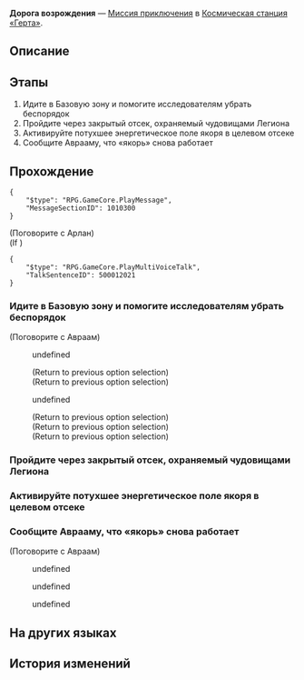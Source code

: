 {{Дополнить|Диалоги.}}
{{Миссия Инфобокс
|id              = 2000101
|Название        = 
|Изображение     = Миссия Освоения Дорога возрождения.png
|Тип             = Миссия приключения
|События         = 
|Глава           = 
|Условия         = Завершена [[Миссия приключения]] ''[[Дорога возрождения]]''
|Персонажи       = Авраам; Арлан; Первопроходец
|СтартЛокация    = Главная контрольная зона
|Мир             = Космическая станция «Герта»
|Локации         = Главная контрольная зона
|Предыдущая      = 
|Следующая       = ???
|Награды         = Опыт Освоения*100; Звёздный нефрит*30; Журнал приключений*2; Hertareum*50; Кредиты*4 000
}}
'''Дорога возрождения''' — [[Миссия приключения]] в [[Космическая станция «Герта»]].

==Описание==
{{Описание|<!--официальное описание из Перекрёстка судеб-->}}

==Этапы==
# Идите в Базовую зону и помогите исследователям убрать беспорядок
# Пройдите через закрытый отсек, охраняемый чудовищами Легиона
# Активируйте потухшее энергетическое поле якоря в целевом отсеке
# Сообщите Аврааму, что «якорь» снова работает

==Прохождение==
{{Дополнить}}

:<!--1-second delay-->
<pre>{
	"$type": "RPG.GameCore.PlayMessage",
	"MessageSectionID": 1010300
}</pre>

;(Поговорите с Арлан)
;(If {{cx}}<!--SubMission Finish: 200010001-->)
<pre>{
	"$type": "RPG.GameCore.PlayMultiVoiceTalk",
	"TalkSentenceID": 500012021
}</pre>
<!--Unknown TalkSentence: 200022201-->
{{Диалог Конец}}

===Идите в Базовую зону и помогите исследователям убрать беспорядок===
{{Описание миссии|локация=Базовая зона|В Базовой зоне, находящейся на передовой, опасно. Оставшийся в одиночестве исследователь ждёт помощи. В этот момент ваш старый знакомый Авраам вот-вот столкнётся лицом к лицу со своим страхом...}}
{{Диалог Начало}}

;(Поговорите с Авраам)
<!--Unknown TalkSentence: 200022232-->
:{{Диалог|Стрелка}} undefined
:<!--Unknown TalkSentence: 200022234-->
:<!--Unknown TalkSentence: 200022235-->
:<!--Unknown TalkSentence: 200022236-->
:<!--Unknown TalkSentence: 200022242-->
:<!--Unknown TalkSentence: 200022243-->
:<!--Unknown TalkSentence: 200022244-->
:;(Return to previous option selection)
:;(Return to previous option selection)
:{{Диалог|Стрелка}} undefined
:<!--Unknown TalkSentence: 200022238-->
:<!--Unknown TalkSentence: 200022239-->
:<!--Unknown TalkSentence: 200022240-->
:<!--Unknown TalkSentence: 200022241-->
:<!--Unknown TalkSentence: 200022242-->
:<!--Unknown TalkSentence: 200022243-->
:<!--Unknown TalkSentence: 200022244-->
:;(Return to previous option selection)
:;(Return to previous option selection)
:;(Return to previous option selection)
{{Диалог Конец}}

===Пройдите через закрытый отсек, охраняемый чудовищами Легиона===
{{Диалог Начало}}
{{Диалог Конец}}

===Активируйте потухшее энергетическое поле якоря в целевом отсеке===
{{Диалог Начало}}
{{Диалог Конец}}

===Сообщите Аврааму, что «якорь» снова работает===
{{Диалог Начало}}

;(Поговорите с Авраам)
<!--Unknown TalkSentence: 200022265-->
<!--Unknown TalkSentence: 200022266-->
:{{Диалог|Стрелка}} undefined
:<!--Unknown TalkSentence: 200022268-->
:<!--Unknown TalkSentence: 200022269-->
:<!--Unknown TalkSentence: 200022270-->
:<!--Unknown TalkSentence: 200022271-->
:<!--Unknown TalkSentence: 200022286-->
:<!--Unknown TalkSentence: 200022287-->
:<!--Unknown TalkSentence: 200022288-->
:{{Диалог|Стрелка}} undefined
:<!--Unknown TalkSentence: 200022273-->
:<!--Unknown TalkSentence: 200022274-->
:{{Диалог|Стрелка}} undefined
:<!--Unknown TalkSentence: 200022283-->
:<!--Unknown TalkSentence: 200022284-->
:<!--Unknown TalkSentence: 200022285-->
:<!--Unknown TalkSentence: 200022286-->
:<!--Unknown TalkSentence: 200022287-->
:<!--Unknown TalkSentence: 200022288-->
{{Диалог Конец}}

==На других языках==
{{На других языках
|en   = Road to Revival
|zhs  = 复兴之路
|zht  = 復興之路
|ja   = 復興の路
|ko   = 부흥의 길
|es   = El camino del renacimiento
|fr   = La route vers la renaissance
|ru   = Дорога возрождения
|th   = เส้นทางแห่งความรุ่งเรือง
|vi   = Con Đường Phục Hưng
|de   = Weg zur Wiederbelebung
|id   = Jalan Kebangkitan
|pt   = Estrada para o Renascimento
}}

==История изменений==
{{История изменений|2.7}}
